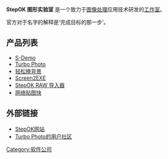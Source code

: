 '''StepOK 图形实验室''' 是一个致力于[[图像处理|图像处理]]应用技术研发的[[工作室|工作室]]。

官方对于名字的解释是‘完成目标的那一步’。
== 产品列表 ==
*[[S-Demo|S-Demo]]
*[[Turbo_Photo|Turbo Photo]]
*[[轻松换背景|轻松换背景]]
*[[Screen2EXE|Screen2EXE]]
*[[StepOK_RAW_导入器|StepOK RAW 导入器]]
*[[网络贴图快|网络贴图快]]

== 外部链接 ==
*[http://www.stepok.com/ StepOK网站]{{Wayback|url=http://www.stepok.com/ |date=20070506201843 }}
*[http://www.52hutu.com/ Turbo Photo的用户社区]{{Wayback|url=http://www.52hutu.com/ |date=20070505002032 }}

{{compu-stub}}

[[Category:软件公司|Category:软件公司]]